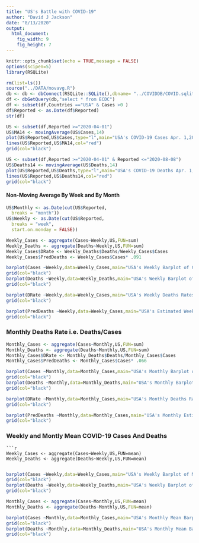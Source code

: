```yaml
---
title: "US's Battle with COVID-19"
author: "David J Jackson"
date: "8/13/2020"
output: 
  html_document: 
    fig_width: 9
    fig_height: 7
---
```


```r
knitr::opts_chunk$set(echo = TRUE,message = FALSE)
options(scipen=5)
library(RSQLite)
```
```r
rm(list=ls())
source("../DATA/movavg.R")
db <- db <- dbConnect(RSQLite::SQLite(),dbname= "../COVIDDB/COVID.sqlite3")
df <- dbGetQuery(db,"select * from ECDC")
df <- subset(df,Countries =="USA" & Cases >0 )
df$Reported <- as.Date(df$Reported)
str(df)

```
```r
US <- subset(df,Reported >="2020-04-01")
US$MA14 <- movingAverage(US$Cases,14)
plot(US$Reported,US$Cases,type="l",main="USA's COVID-19 Cases Apr. 1,2020 - Aug. 13, 2020")
lines(US$Reported,US$MA14,col="red")
grid(col="black")
```
```r
US <- subset(df,Reported >="2020-04-01" & Reported <="2020-08-08")
US$Deaths14 <- movingAverage(US$Deaths,14)
plot(US$Reported,US$Deaths,type="l",main="USA's COVID-19 Deaths Apr. 1,2020 - Aug. 12, 2020")
lines(US$Reported,US$Deaths14,col="red")
grid(col="black")
```

#### Non-Moving Average By Week and By Month

```r
US$Monthly <- as.Date(cut(US$Reported,
  breaks = "month"))
US$Weekly <- as.Date(cut(US$Reported,
  breaks = "week",
  start.on.monday = FALSE))

```
```r
Weekly_Cases <- aggregate(Cases~Weekly,US,FUN=sum)
Weekly_Deaths <- aggregate(Deaths~Weekly,US,FUN=sum)
Weekly_Cases$DRate <- Weekly_Deaths$Deaths/Weekly_Cases$Cases
Weekly_Cases$PredDeaths <- Weekly_Cases$Cases* .091

```
```r
barplot(Cases ~Weekly,data=Weekly_Cases,main="USA's Weekly Barplot of Cases")
grid(col="black")
barplot(Deaths ~Weekly,data=Weekly_Deaths,main="USA's Weekly Barplot of Deaths")
grid(col="black")

barplot(DRate ~Weekly,data=Weekly_Cases,main="USA's Weekly Deaths Rates \n (max death rate = 9% week of Apr.4, 2020) ")
grid(col="black")

barplot(PredDeaths ~Weekly,data=Weekly_Cases,main="USA's Estimated Weekly Deaths \n (predicted deaths = max date rate * deaths)")
grid(col="black")
```

###  Monthly Deaths Rate i.e. Deaths/Cases

```r

Monthly_Cases <- aggregate(Cases~Monthly,US,FUN=sum)
Monthly_Deaths <- aggregate(Deaths~Monthly,US,FUN=sum)
Monthly_Cases$DRate <- Monthly_Deaths$Deaths/Monthly_Cases$Cases
Monthly_Cases$PredDeaths <- Monthly_Cases$Cases* .066

```
```r
barplot(Cases ~Monthly,data=Monthly_Cases,main="USA's Monthly Barplot of Total Cases")
grid(col="black")
barplot(Deaths ~Monthly,data=Monthly_Deaths,main="USA's Monthly Barplot of Total Deaths")
grid(col="black")

barplot(DRate ~Monthly,data=Monthly_Cases,main="USA's Monthly Deaths Rates  ")
grid(col="black")

barplot(PredDeaths ~Monthly,data=Monthly_Cases,main="USA's Monthly Estimated Deaths \n  ")
grid(col="black")
```

### Weekly and Montly Mean COVID-19 Cases And Deaths

```
```r
Weekly_Cases <- aggregate(Cases~Weekly,US,FUN=mean)
Weekly_Deaths <- aggregate(Deaths~Weekly,US,FUN=mean)


```
```r
barplot(Cases ~Weekly,data=Weekly_Cases,main="USA's Weekly Barplot of Mean Cases")
grid(col="black")
barplot(Deaths ~Weekly,data=Weekly_Deaths,main="USA's Weekly Barplot of Mean Deaths")
grid(col="black")
```
```r

Monthly_Cases <- aggregate(Cases~Monthly,US,FUN=mean)
Monthly_Deaths <- aggregate(Deaths~Monthly,US,FUN=mean)
```
```r
barplot(Cases ~Monthly,data=Monthly_Cases,main="USA's Monthly Mean Barplot of Cases")
grid(col="black")
barplot(Deaths ~Monthly,data=Monthly_Deaths,main="USA's Monthly Mean Barplot of Deaths")
grid(col="black")
```
